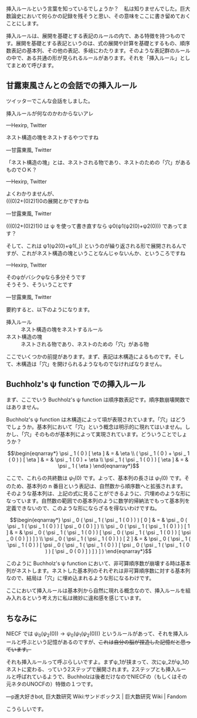 挿入ルールという言葉を知っているでしょうか？　私は知りませんでした。巨大数論史において何らかの記録を残そうと思い、その意味をここに書き留めておくことにします。

挿入ルールは、展開を基礎とする表記のルールの内で、ある特徴を持つものです。展開を基礎とする表記というのは、式の展開や計算を基礎とするもの、順序数表記の基本列、その他の表記、多岐にわたります。そのような表記群のルールの中で、ある共通の形が見られるルールがあります。それを「挿入ルール」としてまとめて呼びます。

== 甘露東風さんとの会話での挿入ルール ==

ツイッターでこんな会話をしました。

<blockquote cite="https://twitter.com/hexirp_prixeh/status/1236976532184129536"><p>挿入ルールが何なのかわからないアレ</p><div class="footer">—Hexirp, <span class="cite">Twitter</span></div></blockquote>

<blockquote cite="https://twitter.com/kanrokoti/status/1236977349733699584"><p>ネスト構造の塊をネストするやつですね</p><div class="footer">—甘露東風, <span class="cite">Twitter</span></div></blockquote>

<blockquote cite="https://twitter.com/hexirp_prixeh/status/1236978033614942209"><p>「ネスト構造の塊」とは、ネストされる物であり、ネストのための「穴」があるものでＯＫ？</p><div class="footer">—Hexirp, <span class="cite">Twitter</span></div></blockquote>

<blockquote cite="https://twitter.com/kanrokoti/status/1236979447732916230"><p>よくわかりませんが、<br />(((0)2+(0)2)1)0の展開とかですかね</p><div class="footer">—甘露東風, <span class="cite">Twitter</span></div></blockquote>

<blockquote cite="https://twitter.com/hexirp_prixeh/status/1236981438022443009"><p>(((0)2+(0)2)1)0 は ψ を使って書き直すなら ψ0(ψ1(ψ2(0)+ψ2(0))) であってます？</p><p>そして、これは ψ1(ψ2(0)+ψ1(_)) というのが繰り返される形で展開されるんですが、これがネスト構造の塊ということなんじゃないんか、というころですね</p><div class="footer">—Hexirp, <span class="cite">Twitter</span></div></blockquote>

<blockquote cite="https://twitter.com/kanrokoti/status/1236982244142510080"><p>そのψがバシクψなら多分そうです<br />そうそう、そういうことです</p><div class="footer">—甘露東風, <span class="cite">Twitter</span></div></blockquote>

要約すると、以下のようになります。

; 挿入ルール
: ネスト構造の塊をネストするルール
; ネスト構造の塊
: ネストされる物であり、ネストのための「穴」がある物

ここでいくつかの前提があります。まず、表記は木構造によるものです。そして、木構造は「穴」を開けられるようなものでなければなりません。

== Buchholz's ψ function での挿入ルール ==

まず、ここでいう Buchholz's ψ function は順序数表記です。順序数崩壊関数ではありません。

Buchholz's ψ function は木構造によって項が表現されています。「穴」はどうでしょうか。基本列において「穴」という概念は明示的に現れてはいません。しかし、「穴」そのものが基本列によって実現されています。どういうことでしょうか？

\[ \begin{eqnarray*} \psi _ 1 ( 0 ) [ \eta ] & = & \eta \\ ( \psi _ 1 ( 0 ) + \psi _ 1 ( 0 ) ) [ \eta ] & = & \psi _ 1 ( 0 ) + \eta \\ \psi _ 1 ( \psi _ 1 ( 0 ) ) [ \eta ] & = & \psi _ 1 ( \eta ) \end{eqnarray*} \]

ここで、これらの共終数は \( \psi _ 1 ( 0 ) \) です。よって、基本列の長さは \( \psi _ 1 ( 0 ) \) です。そのため、基本列の n 番目という表記は、自然数から順序数へと拡張されます。そのような基本列は、上記の式に見ることができるように、穴埋めのような形になっています。自然数の範囲での基本列のように数学的帰納法でもって基本列を定義できないので、このような形にならざるを得ないわけですね。

\[ \begin{eqnarray*} \psi _ 0 ( \psi _ 1 ( \psi _ 1 ( 0 ) ) ) [ 0 ] & = & \psi _ 0 ( \psi _ 1 ( \psi _ 1 ( 0 ) ) [ \psi _ 0 ( 0 ) ] ) \\ \psi _ 0 ( \psi _ 1 ( \psi _ 1 ( 0 ) ) ) [ 1 ] & = & \psi _ 0 ( \psi _ 1 ( \psi _ 1 ( 0 ) ) [ \psi _ 0 ( \psi _ 1 ( \psi _ 1 ( 0 ) ) [ \psi _ 0 ( 0 ) ] ) ] ) \\ \psi _ 0 ( \psi _ 1 ( \psi _ 1 ( 0 ) ) ) [ 2 ] & = & \psi _ 0 ( \psi _ 1 ( \psi _ 1 ( 0 ) ) [ \psi _ 0 ( \psi _ 1 ( \psi _ 1 ( 0 ) ) [ \psi _ 0 ( \psi _ 1 ( \psi _ 1 ( 0 ) ) [ \psi _ 0 ( 0 ) ] ) ] ) ] ) \end{eqnarray*} \]

このように Buchholz's ψ function において、非可算順序数が崩壊する時は基本列がネストします。ネストした基本列のそれぞれは非可算順序数に対する基本列なので、結局は「穴」に埋め込まれるような形になるわけです。

ここにおいて挿入ルールは基本列から自然に現れる概念なので、挿入ルールを組み入れるという考え方に私は微妙に違和感を感じています。

== ちなみに ==

NIECF では \( \psi _ 0 ( \psi _ 2 ( 0 ) ) \rightarrow \psi _ 0 ( \psi _ 1 ( \psi _ 2 ( 0 ) ) ) \) というルールがあって、それを挿入ルールと呼ぶという記憶があるのですが、<del>これは自分の脳が捏造した記憶だと思っています。</del>

<blockquote cite="https://googology.wikia.org/ja/wiki/%E5%B7%A8%E5%A4%A7%E6%95%B0%E7%A0%94%E7%A9%B6_Wiki:%E3%82%B5%E3%83%B3%E3%83%89%E3%83%9C%E3%83%83%E3%82%AF%E3%82%B9?diff=21941&oldid=21940"><p>それも挿入ルールって呼ぶらしいですよ。まずψ_1が挟まって、次にψ_2がψ_1のネストに変わる、っていう2ステップで展開されます。2ステップとも挿入ルールと呼ばれているようで、Buchholzは後者だけなのでNIECFの（もしくはその元ネタのUNOCFの）特徴の１つです。</p><div class="footer">—p進大好きbot, <span class="cite">巨大数研究 Wiki:サンドボックス | 巨大数研究 Wiki | Fandom</span></div></blockquote>

こうらしいです。
